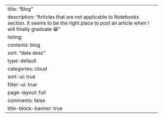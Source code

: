 ---
title: "Blog"
description: "Articles that are not applicable to Notebooks section. It seems to be the right place to post an article when I will finally graduate &#128513;"
listing:
  contents: blog
  sort: "date desc"
  type: default
  categories: cloud
  sort-ui: true
  filter-ui: true
page-layout: full
comments: false
title-block-banner: true
---